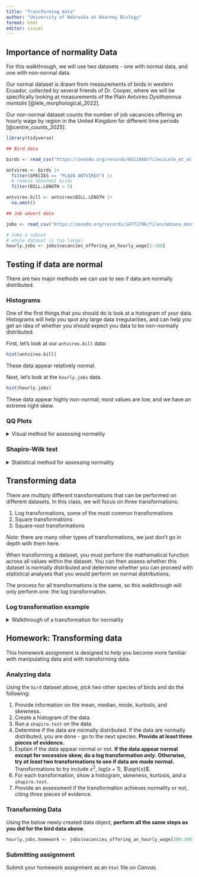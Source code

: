 ```yaml
---
title: "Transforming data"
author: "University of Nebraska at Kearney Biology"
format: html
editor: visual
---
```


## Importance of normality Data

For this walkthrough, we will use two datasets - one with normal data, and one with non-normal data.

Our normal dataset is drawn from measurements of birds in western Ecuador, collected by several friends of Dr. Cooper, where we will be specifically looking at measurements of the Plain Antvireo *Dysithamnus mentalis* [@lele_morphological_2022].

Our non-normal dataset counts the number of job vacancies offering an hourly wage by region in the United Kingdom for different time periods [@centre_counts_2025].

```r
library(tidyverse)

## Bird data

birds <- read_csv("https://zenodo.org/records/6511860/files/Lele_et_al._2022_BITR-21-373_raw_data.csv")

antvireo <- birds |> 
  filter(SPECIES == "PLAIN ANTVIREO") |> 
  # remove abnormal birds
  filter(BILL.LENGTH > 5)

antvireo.bill <- antvireo$BILL.LENGTH |> 
  na.omit()

## Job advert data

jobs <- read_csv("https://zenodo.org/records/14771706/files/adzuna_month_ttwa_vacancies_with_hourly_wage_panel.csv")

# take a subset
# whole dataset is too large!
hourly.jobs <- jobs$vacancies_offering_an_hourly_wage[1:100]
```

## Testing if data are normal

There are two major methods we can use to see if data are normally distributed.

### Histograms

One of the first things that you should do is look at a histogram of your data. Histograms will help you spot any large data irregularities, and can help you get an idea of whether you should expect you data to be non-normally distributed.

First, let's look at our `antvireo.bill` data:

```r
hist(antvireo.bill)
```

These data appear relatively normal.

Next, let's look at the `hourly.jobs` data.

```r
hist(hourly.jobs)
```

These data appear highly non-normal; most values are low, and we have an extreme right skew.

### QQ Plots

<details>

<summary>Visual method for assessing normality</summary>

One way to see if data are normal is to use a [QQ plot](https://www.statology.org/q-q-plot-r/). These plot data quantiles to theoretical quantiles to see how well they align, with a perfectly normal distribution having a completely linear QQ plot. Let's look at these with our `antvireo.bill` data.

```r
qqnorm(antvireo.bill)
```

As we can see above, the data are roughly linear, which means are data appear normal. The "stairsteps" are from the accuracy in measuring temperature, which was likely rounded and thus created a distribution that is not completely continuous.

Now, lets check how our `hourly.jobs` data look:

```r
qqnorm(hourly.jobs)
```

As we can see, these data are not very linear, suggesting that the data are highly non-normal.

</details>

### Shapiro-Wilk test

<details>

<summary>Statistical method for assessing normality</summary>

Another way to test for normality is to use a Shapiro-Wilk test of normality. We will not get into the specifics of this distribution, but this tests the null hypothesis that data originated in a normal distribution, with the alternative hypothesis that the data originated in a non-normal distribution.

*NOTE* that the Shapiro-Wilk test does not perform well with extremely large datasets, which may be the result of [model overfitting](https://en.wikipedia.org/wiki/Overfitting).

This test uses an $\alpha = 0.05$, and we *reject the null hypothesis* if our $p < \alpha$, with $p$ representing the probability of observing something as extreme or more extreme than the result we observe. If we reject the null hypothesis, our data are non-normal and require transformation. If we accept the null hypothesis, we can proceed with treating our data as normally distributed.

Let's look at the `antvireo.bill` data:

```r
shapiro.test(antvireo.bill)
```

As we expected from our `qqnorm` plot, our data for the Plain Antvireo bills are normally distributed, and we accept the null hypothesis as $p>\alpha$ with $0.30 > 0.05$.

Next, let's do a Shapiro-Wilks test on our `hourly.jobs` data.

```r
shapiro.test(hourly.jobs)
```

As we can see, our $p < 0.001$, therefore we reject the null hypothesis and conclude the `hourly.jobs` data are non-normal.

</details>

## Transforming data

There are multiply different transformations that can be performed on different datasets. In this class, we will focus on three transformations:

1.  Log transformations, some of the most common transformations
2.  Square transformations
3.  Square-root transformations

*Note:* there are many other types of transformations, we just don't go in depth with them here.

When transforming a dataset, you must perform the mathematical function across all values within the dataset. You can then assess whether this dataset is normally distributed and determine whether you can proceed with statistical analyses that you would perform on normal distributions.

The process for all transformations is the same, so this walkthrough will only perform one: the log transformation.

### Log transformation example

<details>

<summary>Walkthrough of a transformation for normality</summary>

We know that our `hourly.jobs` dataset is non-normally distributed, so we need to perform a transformation to see if we can achieve normality. Here, we will perform a log transformation. In *R*, the function `log` performs a *natural log* ($ln$) by default. Because $ln(0)$ is $-Infinity$, folks will often add $+1$ to their entire dataset to avoid zero values. This is not necessary if your entire dataset is non-zero and positive.

```r
# check if any values are below zero
# function will return # vals at or below 0
sum(hourly.jobs <= 0)
```

There are no values less than or equal to zero in this dataset. However, if we wanted to add one to them, we could do so by just taking `hourly.jobs + 1` and creating a new object.

Next, let's perform the log transformation:

```r
log.hourly.jobs <- hourly.jobs |> 
  log()
```

Very straightforward! How do these data look?

```r
hist(log.hourly.jobs)
```

These data appear far more normal. What about on a qqplot?

```r
qqnorm(log.hourly.jobs)
```

The line is much straighter, as is expected for a normal distribution.

Now, for the Shapiro-Wilk test:

```r
shapiro.test(log.hourly.jobs)
```

We now have a $p>\alpha$ with $0.19>0.05$, indicating that these data are now normally distributed. We can now proceed with our analyses!

**Note, however, that you must *back transform* your data after a transformation!**

A back transformation of $ln(x)$ is $e^x$. In *R*, $e$ is found by entering `exp(1)`. Thus we would do the following if looking at the mean from the logs:

```r
log.mean <- mean(log.hourly.jobs)

log.mean |> round(2)
```

And back transformed:

```r
transformed.log.mean <- exp(1)^log.mean
transformed.log.mean |> round(0)
```

</details>

## Homework: Transforming data

This homework assignment is designed to help you become more familiar with manipulating data and with transforming data.

### Analyzing data

Using the `bird` dataset above, pick two other species of birds and do the following:

1.  Provide information on the mean, median, mode, kurtosis, and skewness.
2.  Create a histogram of the data.
3.  Run a `shapiro.test` on the data.
4.  Determine if the data are normally distributed. If the data are normally distributed, you are done - go to the next species. **Provide at least three pieces of evidence.**
5.  Explain if the data appear normal or not. **If the data appear normal except for excessive skew, do a log transformation *only*. Otherwise, try *at least* two transformations to see if data are made normal.** Transformations to try include $x^2$, $log(x+1)$, $\sqrt{x}$.
6.  For each transformation, show a histogram, skewness, kurtosis, and a `shapiro.test`.
7.  Provide an assessment if the transformation achieves normality or not, citing *three* pieces of evidence.

### Transforming Data

Using the below newly created data object, **perform all the same steps as you did for the bird data above**.

```r
hourly.jobs.homework <- jobs$vacancies_offering_an_hourly_wage[200:300]
```

### Submitting assignment

Submit your homework assignment as an `html` file on *Canvas*.
